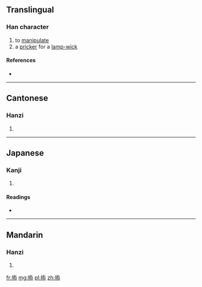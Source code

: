 ==Translingual==

===Han character===
{{Han char|rn=64|rad=手|as=08|sn=11|four=5203<sub>3</sub>|canj=手竹大心 (QHKP), 手一大心 (QMKP)}}

# to [[manipulate]]
# a [[pricker]] for a [[lamp-wick]]

====References====
* {{Han ref|kx=0440.181|dkj=12307|hdz=31890.110|uh=63AD|ud=25517|bh=D56D|bd=54637}}

----

==Cantonese==

===Hanzi===
{{yue-hanzi|jyut=|y=[[tim3]]}}

# {{defn|lang=yue|sort=手08}}

----

==Japanese==

===Kanji===
{{ja-kanji|grade=|rs=手08}}

# {{defn|lang=ja|sort=手08}}

====Readings====
* {{ja-readings|on=[[てん]] (ten)|kun=}}

----

==Mandarin==

===Hanzi===
{{cmn-hanzi|pin=[[pá]] ([[pa2]]), [[tiàn]] ([[tian4]])|wg=[[p'a]]<sup>2</sup>, [[t'ien]]<sup>4</sup>}}

# {{defn|lang=cmn|sort=手08}}

[[fr:掭]]
[[mg:掭]]
[[pl:掭]]
[[zh:掭]]